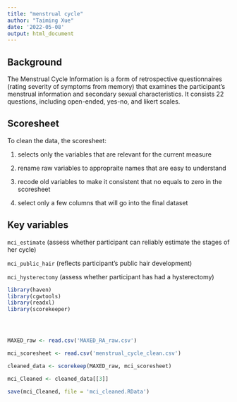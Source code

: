 ---
title: "menstrual cycle"
author: "Taiming Xue"
date: '2022-05-08'
output: html_document
---



## Background

The Menstrual Cycle Information is a form of retrospective questionnaires (rating severity of symptoms from memory) that examines the participant's menstrual information and secondary sexual characteristics. It consists 22 questions, including open-ended, yes-no, and likert scales.


## Scoresheet

To clean the data, the scoresheet:

1) selects only the variables that are relevant for the current measure

2) rename raw variables to appropraite names that are easy to understand

3) recode old variables to make it consistent that no equals to zero in the scoresheet

4) select only a few columns that will go into the final dataset

## Key variables

`mci_estimate` (assess whether participant can reliably estimate the stages of her cycle)

`mci_public_hair` (reflects participant's public hair development)

`mci_hysterectomy` (assess whether participant has had a hysterectomy)

```{r, echo=FALSE}
library(haven)
library(cgwtools)
library(readxl)
library(scorekeeper)




MAXED_raw <- read.csv('MAXED_RA_raw.csv')

mci_scoresheet <- read.csv('menstrual_cycle_clean.csv')

cleaned_data <- scorekeep(MAXED_raw, mci_scoresheet)

mci_Cleaned <- cleaned_data[[3]]

save(mci_Cleaned, file = 'mci_cleaned.RData')
```